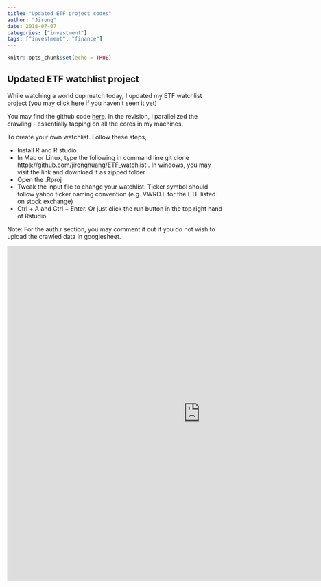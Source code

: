```yaml
---
title: "Updated ETF project codes"
author: "Jirong"
date: 2018-07-07
categories: ["investment"]
tags: ["investment", "finance"]
---
```


```r
knitr::opts_chunk$set(echo = TRUE)
```

## Updated ETF watchlist project

While watching a world cup match today, I updated my ETF watchlist project (you may click <a href="/project/watch_list">here</a> if you haven't seen it yet)

You may find the github code <a href="https://github.com/jironghuang/ETF_watchlist">here</a>. In the revision, I parallelized the crawling - essentially tapping on all the cores in my machines.

To create your own watchlist. Follow these steps,

- Install R and R studio.
- In Mac or Linux, type the following in command line git clone https://github.com/jironghuang/ETF_watchlist . In windows, you may visit the link and download it as zipped folder
- Open the .Rproj
- Tweak the input file to change your watchlist. Ticker symbol should follow yahoo ticker naming convention (e.g. VWRD.L for the ETF listed on stock exchange)
- Ctrl + A and Ctrl + Enter. Or just click the run button in the top right hand of Rstudio

Note: For the auth.r section, you may comment it out if you do not wish to upload the crawled data in googlesheet.

<iframe src="https://docs.google.com/spreadsheets/d/e/2PACX-1vQtSJfzakpUWRkryIoXaqJm7szd-g6R1SHr-aAXAlHNOFEDXYGhCBNC9UeYEYv8cYf8krgsS6LPpED9/pubhtml?gid=0&single=true" width="900" height="780" style="border: none;"></iframe>




